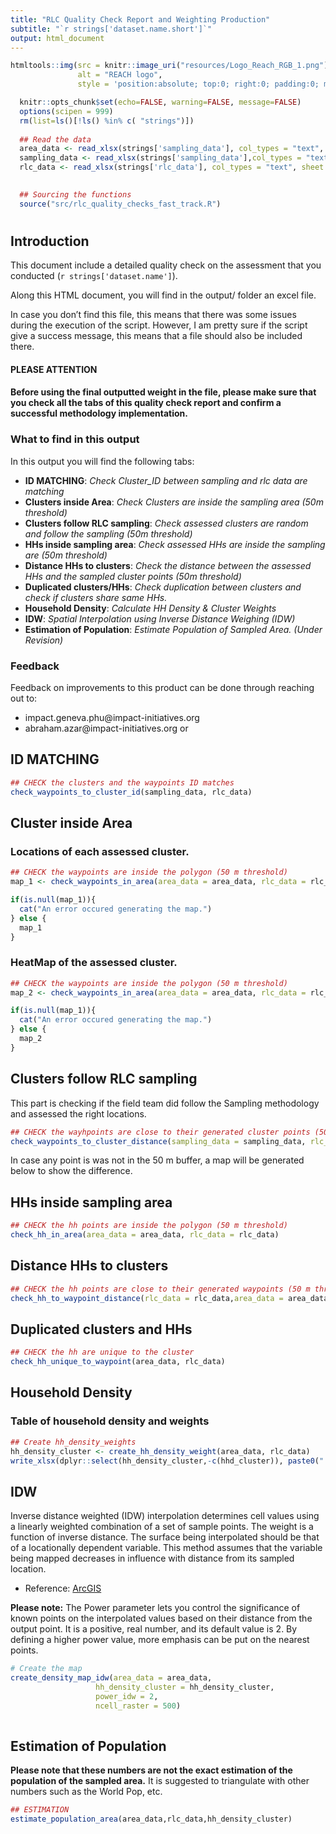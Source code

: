 ```yaml
---
title: "RLC Quality Check Report and Weighting Production"
subtitle: "`r strings['dataset.name.short']`"
output: html_document
---
```


<style>
.tocify-subheader {
  font-size: 0.7em;
}
.tocify-item {
  font-size: 0.85em;
  padding-left: 25px;
  text-indent: 0;
}
</style>

```r
htmltools::img(src = knitr::image_uri("resources/Logo_Reach_RGB_1.png"), 
               alt = "REACH logo",
               style = 'position:absolute; top:0; right:0; padding:0; margin:20; width:250px')
```



```r
  knitr::opts_chunk$set(echo=FALSE, warning=FALSE, message=FALSE)
  options(scipen = 999)
  rm(list=ls()[!ls() %in% c( "strings")])
  
  ## Read the data
  area_data <- read_xlsx(strings['sampling_data'], col_types = "text", sheet = 1)
  sampling_data <- read_xlsx(strings['sampling_data'],col_types = "text", sheet = "select_final_set")
  rlc_data <- read_xlsx(strings['rlc_data'], col_types = "text", sheet = "households")

  
  ## Sourcing the functions
  source("src/rlc_quality_checks_fast_track.R")
```

# {.tabset}
## Introduction

This document include a detailed quality check on the assessment that you conducted (`r strings['dataset.name']`). 

Along this HTML document, you will find in the output/ folder an excel file. 

In case you don't find this file, this means that there was some issues during the execution of the script. However, I am pretty sure if the script give a success message, this means that a file should also be included there. 

#### <strong>PLEASE ATTENTION</strong>

<h4 style='color: "red"'>Before using the final outputted weight in the file, please make sure that you check all the tabs of this quality check report and confirm a successful methodology implementation. </h4>

### What to find in this output

In this output you will find the following tabs:

* <strong>ID MATCHING</strong>: <em>Check Cluster_ID between sampling and rlc data are matching</em>
* <strong>Clusters inside Area</strong>: <em> Check Clusters are inside the sampling area (50m threshold)</em>
* <strong>Clusters follow RLC sampling</strong>: <em> Check assessed clusters are random and follow the sampling (50m threshold)</em>
* <strong>HHs inside sampling area</strong>: <em> Check assessed HHs are inside the sampling are (50m threshold)</em>
* <strong>Distance HHs to clusters</strong>: <em> Check the distance between the assessed HHs and the sampled cluster points (50m threshold)</em>
* <strong>Duplicated clusters/HHs</strong>: <em> Check duplication between clusters and check if clusters share same HHs.</em>
* <strong>Household Density</strong>: <em> Calculate HH Density & Cluster Weights</em>
* <strong>IDW</strong>: <em>Spatial Interpolation using Inverse Distance Weighing (IDW)</em>
* <strong>Estimation of Population</strong>: <em> Estimate Population of Sampled Area. (Under Revision)</em>

### Feedback

Feedback on improvements to this product can be done through reaching out to: 

* impact.geneva.phu@impact-initiatives.org
* abraham.azar@impact-initiatives.org or 

## ID MATCHING

```r
## CHECK the clusters and the waypoints ID matches
check_waypoints_to_cluster_id(sampling_data, rlc_data)
```

## Cluster inside Area

### Locations of each assessed cluster.

```r
## CHECK the waypoints are inside the polygon (50 m threshold)
map_1 <- check_waypoints_in_area(area_data = area_data, rlc_data = rlc_data,create_heat_map = F)
```


```r
if(is.null(map_1)){
  cat("An error occured generating the map.")
} else {
  map_1
}
```

### HeatMap of the assessed cluster.
```r
## CHECK the waypoints are inside the polygon (50 m threshold)
map_2 <- check_waypoints_in_area(area_data = area_data, rlc_data = rlc_data,create_heat_map = T)
```

```r
if(is.null(map_1)){
  cat("An error occured generating the map.")
} else {
  map_2
}
```

## Clusters follow RLC sampling

This part is checking if the field team did follow the Sampling methodology and assessed the right locations.
```r
## CHECK the wayhpoints are close to their generated cluster points (50 m threshold)
check_waypoints_to_cluster_distance(sampling_data = sampling_data, rlc_data = rlc_data,area_data = area_data)
```
In case any point is was not in the 50 m buffer, a map will be generated below to show the difference.

## HHs inside sampling area

```r
## CHECK the hh points are inside the polygon (50 m threshold)
check_hh_in_area(area_data = area_data, rlc_data = rlc_data)
```

## Distance HHs to clusters

```r
## CHECK the hh points are close to their generated waypoints (50 m threshold)
check_hh_to_waypoint_distance(rlc_data = rlc_data,area_data = area_data)
```

## Duplicated clusters and HHs

```r
## CHECK the hh are unique to the cluster
check_hh_unique_to_waypoint(area_data, rlc_data)
```

## Household Density

### Table of household density and weights

```r
## Create hh_density_weights
hh_density_cluster <- create_hh_density_weight(area_data, rlc_data)
write_xlsx(dplyr::select(hh_density_cluster,-c(hhd_cluster)), paste0("./output/", strings['dataset.name.short'], "_hhd_density_cluster_weight_", strings['out_date'],".xlsx"))
```


## IDW

Inverse distance weighted (IDW) interpolation determines cell values using a linearly weighted combination of a set of sample points. The weight is a function of inverse distance. The surface being interpolated should be that of a locationally dependent variable. This method assumes that the variable being mapped decreases in influence with distance from its sampled location.

- Reference: <a href="https://pro.arcgis.com/en/pro-app/latest/tool-reference/3d-analyst/how-idw-works.htm#:~:text=The%20Power%20parameter%20lets%20you,put%20on%20the%20nearest%20points.">ArcGIS</a>

<strong> Please note:</strong> The Power parameter lets you control the significance of known points on the interpolated values based on their distance from the output point. It is a positive, real number, and its default value is 2. By defining a higher power value, more emphasis can be put on the nearest points.

```r
# Create the map
create_density_map_idw(area_data = area_data,
                   hh_density_cluster = hh_density_cluster,
                   power_idw = 2,
                   ncell_raster = 500)
                   
```



## Estimation of Population

<strong>Please note that these numbers are not the exact estimation of the population of the sampled area.</strong> 
It is suggested to triangulate with other numbers such as the World Pop, etc. 

```r
## ESTIMATION
estimate_population_area(area_data,rlc_data,hh_density_cluster)
```

